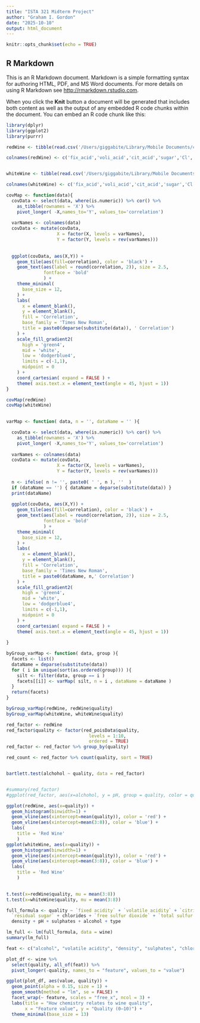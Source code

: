 ```yaml
---
title: "ISTA 321 Midterm Project"
author: "Graham I. Gordon"
date: "2025-10-10"
output: html_document
---
```


```r
knitr::opts_chunk$set(echo = TRUE)
```

## R Markdown

This is an R Markdown document. Markdown is a simple formatting syntax for authoring HTML, PDF, and MS Word documents. For more details on using R Markdown see <http://rmarkdown.rstudio.com>.

When you click the **Knit** button a document will be generated that includes both content as well as the output of any embedded R code chunks within the document. You can embed an R code chunk like this:

```r
library(dplyr)
library(ggplot2)
library(purrr)
```

```r
redWine <- tibble(read.csv('/Users/giggabite/Library/Mobile Documents/com~apple~CloudDocs/MyCode/Data Science/Data 321/wine+quality/winequality-red.csv',sep=';'))

colnames(redWine) <- c('fix_acid','voli_acid','cit_acid','sugar','Cl','free_SO2','total_SO2','density','pH','sulfates','alchohol','quality')


whiteWine <- tibble(read.csv('/Users/giggabite/Library/Mobile Documents/com~apple~CloudDocs/MyCode/Data Science/Data 321/wine+quality/winequality-white.csv',sep=';'))

colnames(whiteWine) <- c('fix_acid','voli_acid','cit_acid','sugar','Cl','free_SO2','total_SO2','density','pH','sulfates','alchohol','quality')
```

```r
covMap <- function(data){
  covData <- select(data, where(is.numeric)) %>% cor() %>% 
    as_tibble(rownames = 'X') %>% 
    pivot_longer( -X,names_to='Y', values_to='correlation')
  
  varNames <- colnames(data)
  covData <- mutate(covData,
                   X = factor(X, levels = varNames),
                   Y = factor(Y, levels = rev(varNames)))
  
  
  ggplot(covData, aes(X,Y)) + 
    geom_tile(aes(fill=correlation), color = 'black') +
    geom_text(aes(label = round(correlation, 2)), size = 2.5, 
              fontface = 'bold'
              ) +
    theme_minimal(
      base_size = 12, 
    ) + 
    labs(
      x = element_blank(),
      y = element_blank(),
      fill = 'Correlation',
      base_family = 'Times New Roman',
      title = paste0(deparse(substitute(data)), ' Correlation')
    ) + 
    scale_fill_gradient2(
      high = 'green4',
      mid = 'white',
      low = 'dodgerblue4',
      limits = c(-1,1),
      midpoint = 0
    ) + 
    coord_cartesian( expand = FALSE ) + 
    theme( axis.text.x = element_text(angle = 45, hjust = 1))
}

covMap(redWine)
covMap(whiteWine)
  


```

```r

varMap <- function( data, n = '', dataName = '' ){

  covData <- select(data, where(is.numeric)) %>% cor() %>% 
    as_tibble(rownames = 'X') %>% 
    pivot_longer( -X,names_to='Y', values_to='correlation')
  
  varNames <- colnames(data)
  covData <- mutate(covData,
                   X = factor(X, levels = varNames),
                   Y = factor(Y, levels = rev(varNames)))
  
  n <- ifelse( n != '', paste0( ' ', n ), ''  )
  if (dataName == '') { dataName = deparse(substitute(data)) }
  print(dataName)
  
  ggplot(covData, aes(X,Y)) + 
    geom_tile(aes(fill=correlation), color = 'black') +
    geom_text(aes(label = round(correlation, 2)), size = 2.5, 
              fontface = 'bold'
              ) +
    theme_minimal(
      base_size = 12, 
    ) + 
    labs(
      x = element_blank(),
      y = element_blank(),
      fill = 'Correlation',
      base_family = 'Times New Roman',
      title = paste0(dataName, n,' Correlation')
    ) + 
    scale_fill_gradient2(
      high = 'green4',
      mid = 'white',
      low = 'dodgerblue4',
      limits = c(-1,1),
      midpoint = 0
    ) + 
    coord_cartesian( expand = FALSE ) + 
    theme( axis.text.x = element_text(angle = 45, hjust = 1))
  
}

byGroup_varMap <- function( data, group ){
  facets <- list()
  dataName = deparse(substitute(data))
  for ( i in unique(sort(as.ordered(group))) ){
    silt <- filter(data, group == i )
    facets[[i]] <- varMap( silt, n = i , dataName = dataName )
  }
  return(facets)
}

byGroup_varMap(redWine, redWine$quality)
byGroup_varMap(whiteWine, whiteWine$quality)

```

```r
red_factor <- redWine
red_factor$quality <- factor(red_poisData$quality, 
                               levels = 1:10,
                               ordered = TRUE)
red_factor <- red_factor %>% group_by(quality)

red_count <- red_factor %>% count(quality, sort = TRUE)


bartlett.test(alchohol ~ quality, data = red_factor)


#summary(red_factor)
#ggplot(red_factor, aes(x=alchohol, y = pH, group = quality, color = quality)) + geom_line()

```




```r

ggplot(redWine, aes(x=quality)) + 
  geom_histogram(binwidth=1) + 
  geom_vline(aes(xintercept=mean(quality)), color = 'red') + 
  geom_vline(aes(xintercept=mean(3:8)), color = 'blue') + 
  labs(
    title = 'Red Wine'
    )
ggplot(whiteWine, aes(x=quality)) + 
  geom_histogram(binwidth=1) + 
  geom_vline(aes(xintercept=mean(quality)), color = 'red') + 
  geom_vline(aes(xintercept=mean(3:8)), color = 'blue') + 
  labs(
    title = 'Red Wine'
    ) 
  
```


```r
t.test(x=redWine$quality, mu = mean(3:8))
t.test(x=whiteWine$quality, mu = mean(3:8))
```

```r
full_formula <- quality ~ `fixed acidity` + `volatile acidity` + `citric acid` +
  `residual sugar` + chlorides + `free sulfur dioxide` + `total sulfur dioxide` +
  density + pH + sulphates + alcohol + type

lm_full <- lm(full_formula, data = wine)
summary(lm_full)
```

```r
feat <- c("alcohol", "volatile acidity", "density", "sulphates", "chlorides", "fixed acidity")

plot_df <- wine %>%
  select(quality, all_of(feat)) %>%
  pivot_longer(-quality, names_to = "feature", values_to = "value")

ggplot(plot_df, aes(value, quality)) +
  geom_point(alpha = 0.15, size = 1) +
  geom_smooth(method = "lm", se = FALSE) +
  facet_wrap(~ feature, scales = "free_x", ncol = 3) +
  labs(title = "How chemistry relates to wine quality",
       x = "Feature value", y = "Quality (0–10)") +
  theme_minimal(base_size = 13) 
```











